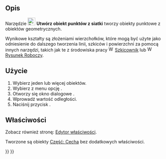 <languages/>

{{Docnav/pl
|[[Part_ShapeFromMesh/pl|Utwórz kształt z siatki]]
|[[Part_MakeSolid/pl|Przekształć na bryłę]]
|[[Part_Workbench/pl|środowisko pracy Część]]
|IconL=Part_ShapeFromMesh.svg
|IconR=Part_MakeSolid.svg
|IconC=Workbench_Part.svg
}}

{{GuiCommand/pl
|Name=Part PointsFromMesh‎
|Name/pl=Część: Utwórz obiekt punktów z siatki
|MenuLocation=Część → Utwórz obiekt punktów z siatki
|Workbenches=[[Part_Workbench/pl|Część]]
|Version=0.19
|SeeAlso=[[Part_ShapeFromMesh/pl|Utwórz kształt z siatki]], [[Part_MakeSolid/pl|Przekształć na bryłę]], [[Part_RefineShape/pl|Udoskonal kształt]]
}}

<span id="Description"></span>
==Opis==

Narzędzie [[Image:Part_PointsFromMesh.svg|24px]] '''Utwórz obiekt punktów z siatki''' tworzy obiekty punktowe z obiektów geometrycznych.

Wynikowe kształty są złożeniami wierzchołków, które mogą być użyte jako odniesienie do dalszego tworzenia linii, szkiców i powierzchni za pomocą innych narzędzi, takich jak te z środowiska pracy [[Image:Workbench_Sketcher.svg|16px]] [[Sketcher_Workbench/pl|Szkicownik]] lub [[Image:Workbench_Draft.svg|16px]] [[Draft_Workbench/pl|Rysunek Roboczy]].

<span id="Usage"></span>
==Użycie==

# Wybierz jeden lub więcej obiektów.
# Wybierz z menu opcję {{MenuCommand|Część → [[Image:Part_PointsFromMesh.svg|16px]] Utwórz obiekt punktów z siatki}}.
# Otworzy się okno dialogowe {{MenuCommand|Odległość w przestrzeni parametrycznej}}.
# Wprowadź wartość odległości.
# Naciśnij przycisk {{Button|OK}}.

<span id="Properties"></span>
==Właściwości==

Zobacz również stronę: [[Property_editor/pl|Edytor właściwości]].

Tworzone są obiekty [[Part_Feature/pl|Część: Cecha]] bez dodatkowych właściwości.


{{Docnav/pl
|[[Part_ShapeFromMesh/pl|Utwórz kształt z siatki]]
|[[Part_MakeSolid/pl|Przekształć na bryłę]]
|[[Part_Workbench/pl|środowisko pracy Część]]
|IconL=Part_ShapeFromMesh.svg
|IconR=Part_MakeSolid.svg
|IconC=Workbench_Part.svg
}}

{{Part_Tools_navi{{#translation:}}}}
{{Userdocnavi{{#translation:}}}}